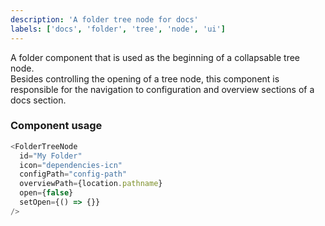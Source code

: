 ```yaml
---
description: 'A folder tree node for docs'
labels: ['docs', 'folder', 'tree', 'node', 'ui']
---
```



A folder component that is used as the beginning of a collapsable tree node.  
Besides controlling the opening of a tree node, this component is responsible for the navigation to configuration and overview sections of a docs section.

### Component usage

```js live
<FolderTreeNode
  id="My Folder"
  icon="dependencies-icn"
  configPath="config-path"
  overviewPath={location.pathname}
  open={false}
  setOpen={() => {}}
/>
```
